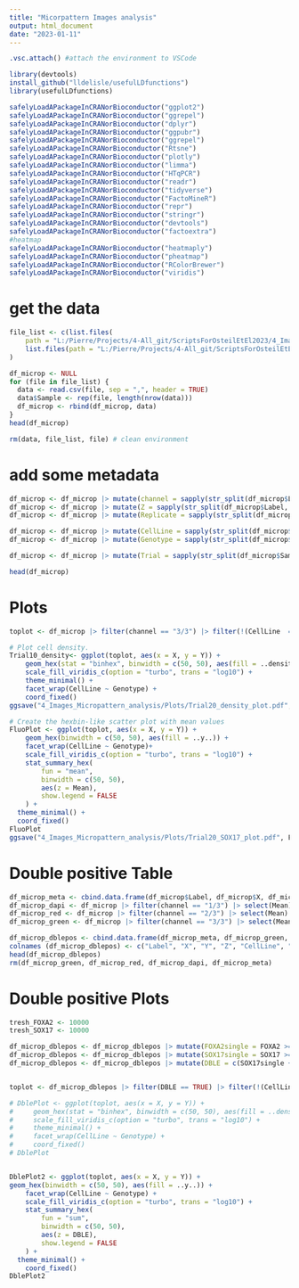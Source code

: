 ```yaml
---
title: "Micorpattern Images analysis"
output: html_document
date: "2023-01-11"
---
```

```r
.vsc.attach() #attach the environment to VSCode
```
```r
library(devtools)
install_github("lldelisle/usefulLDfunctions")
library(usefulLDfunctions)

safelyLoadAPackageInCRANorBioconductor("ggplot2")
safelyLoadAPackageInCRANorBioconductor("ggrepel")
safelyLoadAPackageInCRANorBioconductor("dplyr")
safelyLoadAPackageInCRANorBioconductor("ggpubr")
safelyLoadAPackageInCRANorBioconductor("ggrepel")
safelyLoadAPackageInCRANorBioconductor("Rtsne")
safelyLoadAPackageInCRANorBioconductor("plotly")
safelyLoadAPackageInCRANorBioconductor("limma")
safelyLoadAPackageInCRANorBioconductor("HTqPCR")
safelyLoadAPackageInCRANorBioconductor("readr")
safelyLoadAPackageInCRANorBioconductor("tidyverse")
safelyLoadAPackageInCRANorBioconductor("FactoMineR")
safelyLoadAPackageInCRANorBioconductor("repr")
safelyLoadAPackageInCRANorBioconductor("stringr")
safelyLoadAPackageInCRANorBioconductor("devtools")
safelyLoadAPackageInCRANorBioconductor("factoextra")
#heatmap
safelyLoadAPackageInCRANorBioconductor("heatmaply")
safelyLoadAPackageInCRANorBioconductor("pheatmap")
safelyLoadAPackageInCRANorBioconductor("RColorBrewer")
safelyLoadAPackageInCRANorBioconductor("viridis")


```

# get the data
```r
file_list <- c(list.files(
    path = "L:/Pierre/Projects/4-All_git/ScriptsForOsteilEtEl2023/4_Images_Micropattern_analysis/Data/Trial10/", pattern = "*.csv", full.names = TRUE),
    list.files(path = "L:/Pierre/Projects/4-All_git/ScriptsForOsteilEtEl2023/4_Images_Micropattern_analysis/Data/Trial20/", pattern = "*.csv", full.names = TRUE)
)

df_microp <- NULL
for (file in file_list) {
  data <- read.csv(file, sep = ",", header = TRUE)
  data$Sample <- rep(file, length(nrow(data)))
  df_microp <- rbind(df_microp, data)
}
head(df_microp)

rm(data, file_list, file) # clean environment

```

# add some metadata

```r
df_microp <- df_microp |> mutate(channel = sapply(str_split(df_microp$Label, "c:|z:| "), `[`, 2))
df_microp <- df_microp |> mutate(Z = sapply(str_split(df_microp$Label, "c:|z:| "), `[`, 4))
df_microp <- df_microp |> mutate(Replicate = sapply(str_split(df_microp$Label, "c:|z:| "), `[`, 9))

df_microp <- df_microp |> mutate(CellLine = sapply(str_split(df_microp$Sample, "0/| "), `[`, 2))
df_microp <- df_microp |> mutate(Genotype = sapply(str_split(df_microp$Sample, " |.csv"), `[`, 2))

df_microp <- df_microp |> mutate(Trial = sapply(str_split(df_microp$Sample, "/"), `[`, 8))

head(df_microp)

```

# Plots
```r
toplot <- df_microp |> filter(channel == "3/3") |> filter(!(CellLine  == "MB2")) |> filter(Trial =="Trial20")

# Plot cell density.
Trial10_density<- ggplot(toplot, aes(x = X, y = Y)) +
    geom_hex(stat = "binhex", binwidth = c(50, 50), aes(fill = ..density..)) +
    scale_fill_viridis_c(option = "turbo", trans = "log10") +
    theme_minimal() +
    facet_wrap(CellLine ~ Genotype) +
    coord_fixed()
ggsave("4_Images_Micropattern_analysis/Plots/Trial20_density_plot.pdf", Trial10_density, width = 12, height = 10)

# Create the hexbin-like scatter plot with mean values
FluoPlot <- ggplot(toplot, aes(x = X, y = Y)) +
    geom_hex(binwidth = c(50, 50), aes(fill = ..y..)) +
    facet_wrap(CellLine ~ Genotype)+
    scale_fill_viridis_c(option = "turbo", trans = "log10") +
    stat_summary_hex(
        fun = "mean",
        binwidth = c(50, 50),
        aes(z = Mean),
        show.legend = FALSE
    ) +
  theme_minimal() +
  coord_fixed()
FluoPlot
ggsave("4_Images_Micropattern_analysis/Plots/Trial20_SOX17_plot.pdf", FluoPlot, width = 12, height = 10)  
```

# Double positive Table
```r
df_microp_meta <- cbind.data.frame(df_microp$Label, df_microp$X, df_microp$Y, df_microp$Z, df_microp$CellLine, df_microp$Trial, df_microp$Genotype) 
df_microp_dapi <- df_microp |> filter(channel == "1/3") |> select(Mean)
df_microp_red <- df_microp |> filter(channel == "2/3") |> select(Mean)
df_microp_green <- df_microp |> filter(channel == "3/3") |> select(Mean)

df_microp_dblepos <- cbind.data.frame(df_microp_meta, df_microp_green, df_microp_red, df_microp_dapi)
colnames (df_microp_dblepos) <- c("Label", "X", "Y", "Z", "CellLine", "Trial", "Genotype", "FOXA2", "SOX17", "DAPI")
head(df_microp_dblepos)
rm(df_microp_green, df_microp_red, df_microp_dapi, df_microp_meta)
```

# Double positive Plots
```r
tresh_FOXA2 <- 10000
tresh_SOX17 <- 10000

df_microp_dblepos <- df_microp_dblepos |> mutate(FOXA2single = FOXA2 >= tresh_FOXA2)
df_microp_dblepos <- df_microp_dblepos |> mutate(SOX17single = SOX17 >= tresh_SOX17)
df_microp_dblepos <- df_microp_dblepos |> mutate(DBLE = c(SOX17single + FOXA2single) == 2)


toplot <- df_microp_dblepos |> filter(DBLE == TRUE) |> filter(!(CellLine  == "MB2")) |> filter(Trial =="Trial20") # nolint

# DblePlot <- ggplot(toplot, aes(x = X, y = Y)) +
#     geom_hex(stat = "binhex", binwidth = c(50, 50), aes(fill = ..density..)) +
#     scale_fill_viridis_c(option = "turbo", trans = "log10") +
#     theme_minimal() +
#     facet_wrap(CellLine ~ Genotype) +
#     coord_fixed()
# DblePlot


DblePlot2 <- ggplot(toplot, aes(x = X, y = Y)) +
geom_hex(binwidth = c(50, 50), aes(fill = ..y..)) +
    facet_wrap(CellLine ~ Genotype) +
    scale_fill_viridis_c(option = "turbo", trans = "log10") +
    stat_summary_hex(
        fun = "sum",
        binwidth = c(50, 50),
        aes(z = DBLE),
        show.legend = FALSE
    ) +
  theme_minimal() +
    coord_fixed()
DblePlot2
```



```r





```